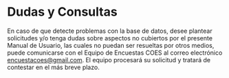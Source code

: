 # Dudas y Consultas
En caso de que detecte problemas con la base de datos, desee plantear solicitudes y/o tenga dudas sobre aspectos no cubiertos por el presente Manual de Usuario, las cuales no puedan ser resueltas por otros medios, puede comunicarse con el Equipo de Encuestas COES al correo electrónico [encuestacoes@gmail.com](encuestacoes@gmail.com). El equipo procesará su solicitud y tratará de contestar en el más breve plazo.
